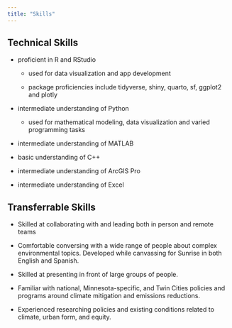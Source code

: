 ```yaml
---
title: "Skills"
---
```


## Technical Skills

-   proficient in R and RStudio

    -   used for data visualization and app development

    -   package proficiencies include tidyverse, shiny, quarto, sf, ggplot2 and plotly

-   intermediate understanding of Python

    -   used for mathematical modeling, data visualization and varied programming tasks

-   intermediate understanding of MATLAB

-   basic understanding of C++

-   intermediate understanding of ArcGIS Pro

-   intermediate understanding of Excel

## Transferrable Skills

-   Skilled at collaborating with and leading both in person and remote teams

-   Comfortable conversing with a wide range of people about complex environmental topics. Developed while canvassing for Sunrise in both English and Spanish.

-   Skilled at presenting in front of large groups of people.

-   Familiar with national, Minnesota-specific, and Twin Cities policies and programs around climate mitigation and emissions reductions.

-   Experienced researching policies and existing conditions related to climate, urban form, and equity.
